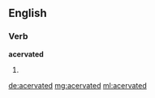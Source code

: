 ==English==

===Verb===
'''acervated'''

# {{past of|[[acervate]]}}

[[de:acervated]]
[[mg:acervated]]
[[ml:acervated]]